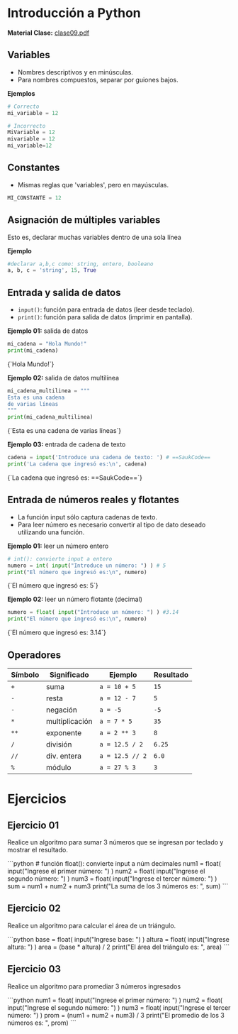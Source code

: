# Introducción a Python
**Material Clase:** [clase09.pdf](/inacap/ti3v11/docs/clase09.pdf)

## Variables
- Nombres descriptivos y en minúsculas.
- Para nombres compuestos, separar por guiones bajos.

**Ejemplos**
```python
# Correcto
mi_variable = 12
```

```python
# Incorrecto
MiVariable = 12
mivariable = 12
mi_variable=12
```

## Constantes
- Mismas reglas que 'variables', pero en mayúsculas.

```python
MI_CONSTANTE = 12
```

## Asignación de múltiples variables
Esto es, declarar muchas variables dentro de una sola línea

**Ejemplo**
```python
#declarar a,b,c como: string, entero, booleano
a, b, c = 'string', 15, True
```

## Entrada y salida de datos

- `input()`: función para entrada de datos (leer desde teclado).
- `print()`: función para salida de datos (imprimir en pantalla).

**Ejemplo 01:** salida de datos

```python
mi_cadena = "Hola Mundo!"
print(mi_cadena)
```

<TerminalOutput withBg>
{`Hola Mundo!`}
</TerminalOutput>

**Ejemplo 02:** salida de datos multilínea

```python
mi_cadena_multilinea = """
Esta es una cadena
de varias líneas
"""
print(mi_cadena_multilinea)
```

<TerminalOutput withBg>
{`Esta es una cadena
de varias líneas`}
</TerminalOutput>

**Ejemplo 03:** entrada de cadena de texto

```python
cadena = input('Introduce una cadena de texto: ') # ==SaukCode==
print('La cadena que ingresó es:\n', cadena)
```

<TerminalOutput withBg>
{`La cadena que ingresó es: 
==SaukCode==`}
</TerminalOutput>

## Entrada de números reales y flotantes
- La función input sólo captura cadenas de texto.
- Para leer número es necesario convertir al tipo de dato deseado utilizando una función.

**Ejemplo 01:** leer un número entero

```python
# int(): convierte input a entero
numero = int( input("Introduce un número: ") ) # 5
print("El número que ingresó es:\n", numero)
```
<TerminalOutput withBg>
{`El número que ingresó es:
5`}
</TerminalOutput>



**Ejemplo 02:** leer un número flotante (decimal)
```python
numero = float( input("Introduce un número: ") ) #3.14
print("El número que ingresó es:\n", numero)
```
<TerminalOutput withBg>
{`El número que ingresó es:
3.14`}
</TerminalOutput>


## Operadores

|Símbolo|Significado|Ejemplo|Resultado|
|---|---|---|---|
|`+`|suma|`a = 10 + 5`|`15`|
|`-`|resta|`a = 12 - 7`|`5`|
|`-`|negación|`a = -5`|`-5`|
|`*`|multiplicación|`a = 7 * 5`|`35`|
|`**`|exponente|`a = 2 ** 3`|`8`|
|`/`|división|`a = 12.5 / 2`|`6.25`|
|`//`|div. entera|`a = 12.5 // 2`|`6.0`|
|`%`|módulo|`a = 27 % 3`|`3`|


# Ejercicios

## Ejercicio 01
Realice un algoritmo para sumar 3 números que se ingresan por teclado y mostrar el resultado.

<Solution>
```python
# función float(): convierte input a núm decimales
num1 = float( input("Ingrese el primer número: ") )
num2 = float( input("Ingrese el segundo número: ") )
num3 = float( input("Ingrese el tercer número: ") )
sum = num1 + num2 + num3
print("La suma de los 3 números es: ", sum)
```
</Solution>

## Ejercicio 02
Realice un algoritmo para calcular el área de un triángulo.

<Solution>
```python
base = float( input("Ingrese base: ") )
altura = float( input("Ingrese altura: ") )
area = (base * altura) / 2
print("El área del triángulo es: ", area)
```
</Solution>

## Ejercicio 03
Realice un algoritmo para promediar 3 números ingresados

<Solution>
```python
num1 = float( input("Ingrese el primer número: ") )
num2 = float( input("Ingrese el segundo número: ") )
num3 = float( input("Ingrese el tercer número: ") )
prom = (num1 + num2 + num3) / 3
print("El promedio de los 3 números es: ", prom)
```
</Solution>
